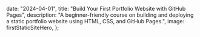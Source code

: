 


  date: "2024-04-01",
  title: "Build Your First Portfolio Website with GitHub Pages",
  description: "A beginner-friendly course on building and deploying a static portfolio website using HTML, CSS, and GitHub Pages.",
  image: firstStaticSiteHero,
};

